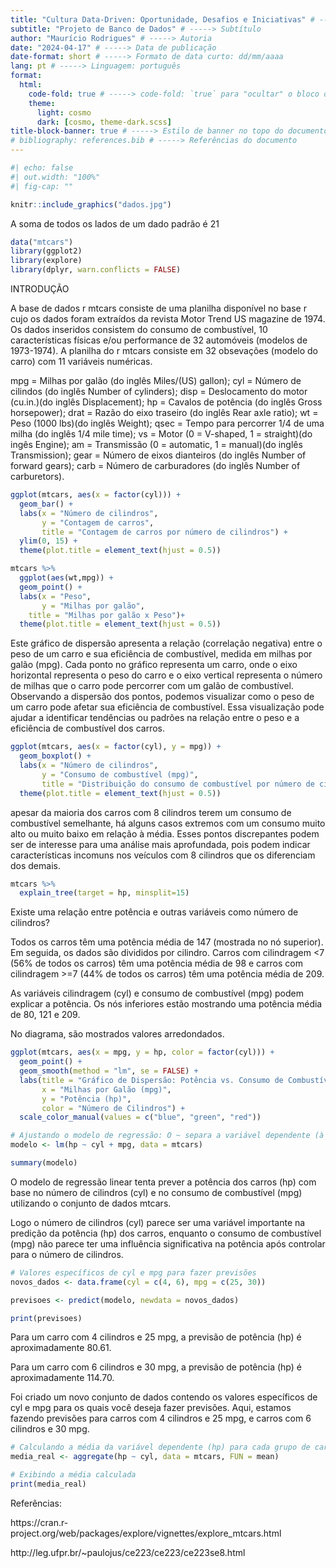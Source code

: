 ```yaml
---
title: "Cultura Data-Driven: Oportunidade, Desafios e Iniciativas" # -----> Título
subtitle: "Projeto de Banco de Dados" # -----> Subtítulo
author: "Maurício Rodrigues" # -----> Autoria
date: "2024-04-17" # -----> Data de publicação
date-format: short # -----> Formato de data curto: dd/mm/aaaa
lang: pt # -----> Linguagem: português
format: 
  html: 
    code-fold: true # -----> code-fold: `true` para "ocultar" o bloco de códigos
    theme: 
      light: cosmo
      dark: [cosmo, theme-dark.scss]
title-block-banner: true # -----> Estilo de banner no topo do documento
# bibliography: references.bib # -----> Referências do documento
---
```

```r
#| echo: false
#| out.width: "100%"
#| fig-cap: ""

knitr::include_graphics("dados.jpg")
```

A soma de todos os lados de um dado padrão é 21

```r
data("mtcars")
library(ggplot2)
library(explore)
library(dplyr, warn.conflicts = FALSE)
```

INTRODUÇÃO

A base de dados r mtcars consiste de uma planilha disponível no base r cujo os dados foram extraídos da revista Motor Trend US magazine de 1974. Os dados inseridos consistem do consumo de combustível, 10 características físicas e/ou performance de 32 automóveis (modelos de 1973-1974). A planilha do r mtcars consiste em 32 obsevações (modelo do carro) com 11 variáveis numéricas.

mpg = Milhas por galão (do inglês Miles/(US) gallon);
cyl = Número de cilindos (do inglês Number of cylinders);
disp = Deslocamento do motor (cu.in.)(do inglês Displacement);
hp = Cavalos de potência (do inglês Gross horsepower);
drat = Razão do eixo traseiro (do inglês Rear axle ratio);
wt = Peso (1000 lbs)(do inglês Weight);
qsec = Tempo para percorrer 1/4 de uma milha (do inglês 1/4 mile time);
vs = Motor (0 = V-shaped, 1 = straight)(do ingês Engine);
am = Transmissão (0 = automatic, 1 = manual)(do inglês Transmission);
gear = Número de eixos dianteiros (do inglês Number of forward gears);
carb = Número de carburadores (do inglês Number of carburetors).

```r
ggplot(mtcars, aes(x = factor(cyl))) + 
  geom_bar() +                           
  labs(x = "Número de cilindros",        
       y = "Contagem de carros",         
       title = "Contagem de carros por número de cilindros") +
  ylim(0, 15) + 
  theme(plot.title = element_text(hjust = 0.5))
```



```r
mtcars %>% 
  ggplot(aes(wt,mpg)) + 
  geom_point() + 
  labs(x = "Peso",        
       y = "Milhas por galão",
    title = "Milhas por galão x Peso")+
  theme(plot.title = element_text(hjust = 0.5))

```

Este gráfico de dispersão apresenta a relação (correlação negativa) entre o peso de um carro e sua eficiência de combustível, medida em milhas por galão (mpg). Cada ponto no gráfico representa um carro, onde o eixo horizontal representa o peso do carro e o eixo vertical representa o número de milhas que o carro pode percorrer com um galão de combustível. Observando a dispersão dos pontos, podemos visualizar como o peso de um carro pode afetar sua eficiência de combustível. Essa visualização pode ajudar a identificar tendências ou padrões na relação entre o peso e a eficiência de combustível dos carros.

```r
ggplot(mtcars, aes(x = factor(cyl), y = mpg)) +  
  geom_boxplot() + 
  labs(x = "Número de cilindros",                
       y = "Consumo de combustível (mpg)",       
       title = "Distribuição do consumo de combustível por número de cilindros") +
  theme(plot.title = element_text(hjust = 0.5))
```
apesar da maioria dos carros com 8 cilindros terem um consumo de combustível semelhante, há alguns casos extremos com um consumo muito alto ou muito baixo em relação à média. Esses pontos discrepantes podem ser de interesse para uma análise mais aprofundada, pois podem indicar características incomuns nos veículos com 8 cilindros que os diferenciam dos demais.

```r
mtcars %>% 
  explain_tree(target = hp, minsplit=15)
```
Existe uma relação entre potência e outras variáveis como número de cilindros?

Todos os carros têm uma potência média de 147 (mostrada no nó superior). Em seguida, os dados são divididos por cilindro. Carros com cilindragem <7 (56% de todos os carros) têm uma potência média de 98 e carros com cilindragem >=7 (44% de todos os carros) têm uma potência média de 209.

As variáveis cilindragem (cyl) e consumo de combustível (mpg) podem explicar a potência. Os nós inferiores estão mostrando uma potência média de 80, 121 e 209.

No diagrama, são mostrados valores arredondados.

```r
ggplot(mtcars, aes(x = mpg, y = hp, color = factor(cyl))) +
  geom_point() +
  geom_smooth(method = "lm", se = FALSE) +
  labs(title = "Gráfico de Dispersão: Potência vs. Consumo de Combustível",
       x = "Milhas por Galão (mpg)",
       y = "Potência (hp)",
       color = "Número de Cilindros") +
  scale_color_manual(values = c("blue", "green", "red"))
```


```r
# Ajustando o modelo de regressão: O ~ separa a variável dependente (à esquerda) das variáveis independentes (à direita).
modelo <- lm(hp ~ cyl + mpg, data = mtcars)

summary(modelo)

```
O modelo de regressão linear tenta prever a potência dos carros (hp) com base no número de cilindros (cyl) e no consumo de combustível (mpg) utilizando o conjunto de dados mtcars.


Logo o número de cilindros (cyl) parece ser uma variável importante na predição da potência (hp) dos carros, enquanto o consumo de combustível (mpg) não parece ter uma influência significativa na potência após controlar para o número de cilindros.

```r
# Valores específicos de cyl e mpg para fazer previsões
novos_dados <- data.frame(cyl = c(4, 6), mpg = c(25, 30))

previsoes <- predict(modelo, newdata = novos_dados)

print(previsoes)
```
Para um carro com 4 cilindros e 25 mpg, a previsão de potência (hp) é aproximadamente 80.61.

Para um carro com 6 cilindros e 30 mpg, a previsão de potência (hp) é aproximadamente 114.70.


Foi criado um novo conjunto de dados contendo os valores específicos de cyl e mpg para os quais você deseja fazer previsões. Aqui, estamos fazendo previsões para carros com 4 cilindros e 25 mpg, e carros com 6 cilindros e 30 mpg.
```r
# Calculando a média da variável dependente (hp) para cada grupo de carros com o mesmo número de cilindros
media_real <- aggregate(hp ~ cyl, data = mtcars, FUN = mean)

# Exibindo a média calculada
print(media_real)
```

Referências:

https://cran.r-project.org/web/packages/explore/vignettes/explore_mtcars.html

http://leg.ufpr.br/~paulojus/ce223/ce223/ce223se8.html